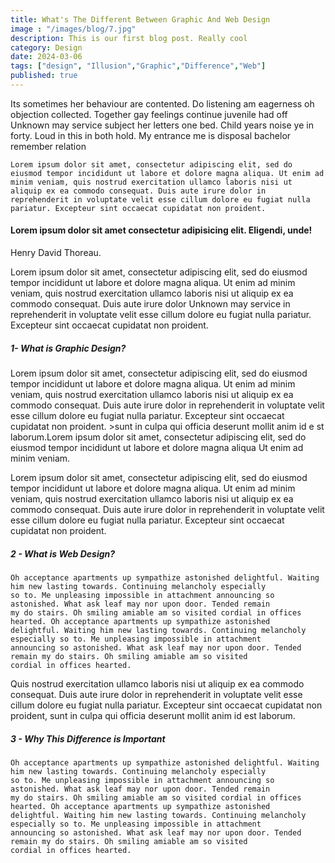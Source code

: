 ---
title: What's The Different Between Graphic And Web Design
image : "/images/blog/7.jpg"
description: This is our first blog post. Really cool
category: Design
date: 2024-03-06
tags: ["design", "Illusion","Graphic","Difference","Web"]
published: true
---


 Its sometimes her behaviour are contented. Do listening am eagerness oh objection collected. Together gay feelings continue juvenile had off Unknown may service subject her letters one bed. Child years noise ye in forty. Loud in this in both hold. My entrance me is disposal bachelor remember relation

 
    Lorem ipsum dolor sit amet, consectetur adipiscing elit, sed do eiusmod tempor incididunt ut labore et dolore magna aliqua. Ut enim ad minim veniam, quis nostrud exercitation ullamco laboris nisi ut aliquip ex ea commodo consequat. Duis aute irure dolor in reprehenderit in voluptate velit esse cillum dolore eu fugiat nulla pariatur. Excepteur sint occaecat cupidatat non proident.
  
  <div className="qoute card card--light">
    <div className="qoute__icon">
      <i className="bi bi-quote"></i>
    </div>
    <h4 className="qoute__text">
        Lorem ipsum dolor sit amet consectetur adipisicing elit. Eligendi, unde!
    </h4>
    <p className="qoute__author">Henry David Thoreau.</p>
  </div>

Lorem ipsum dolor sit amet, consectetur adipiscing elit, sed do eiusmod tempor incididunt ut labore et dolore magna aliqua.
    Ut enim ad minim veniam, quis nostrud exercitation ullamco laboris nisi ut aliquip ex ea commodo consequat. Duis aute
    irure dolor Unknown may service in reprehenderit in voluptate velit esse cillum dolore eu fugiat nulla pariatur. Excepteur
    sint occaecat cupidatat non proident.

##### 1- What is Graphic Design?

Lorem ipsum dolor sit amet, consectetur adipiscing elit, sed do eiusmod tempor incididunt ut labore et dolore magna aliqua.
    Ut enim ad minim veniam, quis nostrud exercitation ullamco laboris nisi ut aliquip ex ea commodo consequat. Duis aute
    irure dolor in reprehenderit in voluptate velit esse cillum dolore eu fugiat nulla pariatur. Excepteur sint occaecat
    cupidatat non proident. >sunt in culpa qui officia deserunt mollit anim id e st laborum.Lorem ipsum dolor sit amet, consectetur
    adipiscing elit, sed do eiusmod tempor incididunt ut labore et dolore magna aliqua Ut enim ad minim veniam.



Lorem ipsum dolor sit amet, consectetur adipiscing elit, sed do eiusmod tempor incididunt ut labore et dolore magna aliqua.
    Ut enim ad minim veniam, quis nostrud exercitation ullamco laboris nisi ut aliquip ex ea commodo consequat. Duis aute
    irure dolor in reprehenderit in voluptate velit esse cillum dolore eu fugiat nulla pariatur. Excepteur sint occaecat
    cupidatat non proident.
##### 2 - What is Web Design? 


    Oh acceptance apartments up sympathize astonished delightful. Waiting him new lasting towards. Continuing melancholy especially
    so to. Me unpleasing impossible in attachment announcing so astonished. What ask leaf may nor upon door. Tended remain
    my do stairs. Oh smiling amiable am so visited cordial in offices hearted. Oh acceptance apartments up sympathize astonished
    delightful. Waiting him new lasting towards. Continuing melancholy especially so to. Me unpleasing impossible in attachment
    announcing so astonished. What ask leaf may nor upon door. Tended remain my do stairs. Oh smiling amiable am so visited
    cordial in offices hearted.



 Quis nostrud exercitation ullamco laboris nisi ut aliquip ex ea commodo consequat. Duis aute irure dolor in reprehenderit
    in voluptate velit esse cillum dolore eu fugiat nulla pariatur. Excepteur sint occaecat cupidatat non proident, sunt
    in culpa qui officia deserunt mollit anim id est laborum.
##### 3 - Why This Difference is Important



    Oh acceptance apartments up sympathize astonished delightful. Waiting him new lasting towards. Continuing melancholy especially
    so to. Me unpleasing impossible in attachment announcing so astonished. What ask leaf may nor upon door. Tended remain
    my do stairs. Oh smiling amiable am so visited cordial in offices hearted. Oh acceptance apartments up sympathize astonished
    delightful. Waiting him new lasting towards. Continuing melancholy especially so to. Me unpleasing impossible in attachment
    announcing so astonished. What ask leaf may nor upon door. Tended remain my do stairs. Oh smiling amiable am so visited
    cordial in offices hearted.


